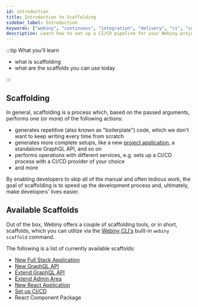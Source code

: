 ```yaml
---
id: introduction
title: Introduction to Scaffolding
sidebar_label: Introduction
keywords: ["webiny", "continuous", "integration", "delivery", "ci", "cd", "scaffold"]
description: Learn how to set up a CI/CD pipeline for your Webiny project.
---
```



:::tip What you'll learn

- what is scaffolding
- what are the scaffolds you can use today

:::

## Scaffolding

In general, scaffolding is a process which, based on the passed arguments, performs one (or more) of the following actions:

- generates repetitive (also known as "boilerplate") code, which we don't want to keep writing every time from scratch
- generates more complete setups, like a new [project application](/docs/key-topics/project-organization/project-applications-and-packages/), a standalone GraphQL API, and so on
- performs operations with different services, e.g. sets up a CI/CD process with a CI/CD provider of your choice
- and more

By enabling developers to skip all of the manual and often tedious work, the goal of scaffolding is to speed up the development process and, ultimately, make developers' lives easier.

## Available Scaffolds

Out of the box, Webiny offers a couple of scaffolding tools, or in short, scaffolds, which you can utilize via the [Webiny CLI's](/docs/key-topics/webiny-cli) built-in `webiny scaffold` command.

The following is a list of currently available scaffolds:

- [New Full Stack Application](/docs/how-to-guides/webiny-cli/scaffolding/new-full-stack-application)
- [New GraphQL API](/docs/how-to-guides/webiny-cli/scaffolding/new-graphql-api)
- [Extend GraphQL API](/docs/how-to-guides/webiny-cli/scaffolding/extend-graphql-api)
- [Extend Admin Area](/docs/how-to-guides/webiny-cli/scaffolding/extend-admin-area)
- [New React Application](/docs/how-to-guides/webiny-cli/scaffolding/new-react-application)
- [Set up CI/CD](/docs/how-to-guides/webiny-cli/scaffolding/ci-cd)
- React Component Package

